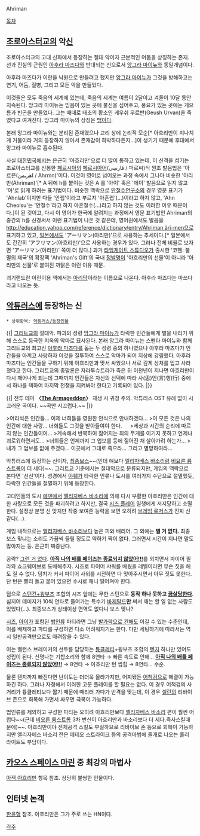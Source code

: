 Ahriman

[[목차]]

== [[조로아스터교]]의 악[[신]] ==
조로아스터교의 고대 신화에서 등장하는 절대 악이자 근본적인 어둠을 상징하는 존재. 선과 진실의 근원인 [[아후라 마즈다]]와 반대되는 신으로서 [[앙그라 마이뉴]]와 동일개념이다.

아후라 마즈다가 이란을 낙원으로 만들려고 했지만 [[앙그라 마이뉴]]가 그것을 방해하고는 연기, 어둠, 질병, 그리고 모든 악을 만들었다.

이것들은 모두 죽음의 세계에 있는데, 죽음의 세계는 여름이 2달이고 겨울이 10달 동안 지속된다. 앙그라 마이뉴는 믿음이 있는 곳에 불신을 심어주고, 풍요가 있는 곳에는 게으름과 빈곤을 만들었다. 그는 때때로 태초의 황소인 게우쉬 우르반(Geush Urvan)을 죽였다고 여겨진다. 앙그라 마이뉴의 상징은 [[뱀]]이다. 

본래 앙그라 마이뉴와는 분리된 존재였으나 교리 상에 논리적 모순[* 아흐리만이 지나치게 거물이라 거의 등장하지 않아서 존재감이 희박하다든지...]이 생기기 때문에 후대에서 앙그라 마이뉴로 흡수된다.

사실 [[대한민국]]에서는 은근히 '아흐리만'으로 더 많이 통하고 있는데, 이 신격을 섬기는 조로아스터교를 신봉한 [[페르시아]]의 [[페르시아어]](فَارسِی / 퍼르씨)식 원조 발음법은 '아르믄(اهریمن‎ / Ahrmn)'이다. 이것이 영어로 넘어오는 과정 속에서 그나마 비슷한 '아리만(Ahriman)'[* A 뒤에 h를 붙이는 것은 A 를 '아이' 혹은 '에이' 발음으로 읽지 않고 '아'로 읽게 하려는 표기법이다. 비슷한 맥락으로 [[안철수연구소]]의 경우 영문 표기가 'Ahnlab'이지만 다들 '안랩'이라고 부르지 '아흔랩'(…)이라고 하지 않고, 'Ahn Cheolsu'는 '안철수'라고 하지 아흔철수(…)라고 하지 않는 것도 이러한 이유 때문이다.]이 된 것이고, 다시 이 영어가 한국에 알려지는 과정에서 영문 표기법인 Ahriman의 중간의 h를 신경써서 이런 표기법이 나온 것 같은데, 영어권에서도 발음을 [[http://education.yahoo.com/reference/dictionary/entry/Ahriman äri-men]]으로 표기하고 있고, [[일본]]에서도 'アーリマン(아리만)'으로 사용하는 추세이다.[* 일본에서도 간간히 'アフリマン(아흐리만)'으로 사용하는 경우가 있다. 그러나 전체 비율로 보자면 'アーリマン(아리만)' 쪽이 더 많다.] 과거 [[타임게이트 스튜디오]]가 출시한 '코헨: 불멸의 제국'의 확장팩 'Ahriman's Gift'의 국내 [[정발]]명이 '아흐리만의 선물'이 아니라 '아리만의 선물'로 붙여진 까닭은 이런 이유 때문.

괴기랜드란 어린이용 책에서는 [http://img2.ruliweb.daum.net/img/img_link7/864/863814_5.jpg 아리망]이라는 이름으로 나온다. 아후라 마즈다는 마쓰다라고 나오는 듯.

== [[악튜러스]]에 등장하는 '''신''' ==
 * 상위항목: [[악튜러스/등장인물]]

{{|
[[그리트교]]의 절대악. 파괴의 성령 [[앙그라 마이뉴]]가 타락한 인간들에게 벌을 내리기 위해 스스로 등극한 지옥의 악마로 묘사된다. 본래 앙그라 마이뉴는 스펜타 마이뉴와 함께 그리트교의 최고신 [[아후라 마즈다]]를 돕는 두 성령 중의 하나였으나 아후라 마즈다가 인간들을 아끼고 사랑하자 이것을 질투하여 스스로 악마가 되어 지상에 강림했다. 아후라 마즈다는 인간들을 구하기 위해 아흐리만과 맞서 싸웠으나 서로 깊게 상처를 입고 사라졌다고 한다. 그리트교의 종말론은 자라투슈트라가 죽은 뒤 이천년이 지나면 아흐리만이 다시 깨어나게 되는데 그때까지 인간들은 자신의 선택에 따라 사(思)언(言)행(行) 중에서 하나를 택하여 마지막 전쟁을 지켜봐야 한다고 기록되어 있다.
|}}

{{|
전투 테마 '''〈[[악튜러스/OST|The Armageddon]]〉'''
{{{#!html
<object type="application/x-shockwave-flash" data="http://pds23.egloos.com/pds/201205/22/19/dewplayer-mini.swf?son=http://pds24.egloos.com/pds/201205/22/19/10_The_Armageddon.mp3" width="200" height="20"> <param name="movie" value="http://pds23.egloos.com/pds/201205/22/19/dewplayer-mini.swf?son=http://pds24.egloos.com/pds/201205/22/19/10_The_Armageddon.mp3" /> </object><br>}}}
재생 시 귀청 주의. 악튜러스 OST 유례 없이 시끄러운 곡이다. ~~곡만 시끄럽다.~~
|}}

>어리석은 인간들... 이제 너희들을 영원한 안식으로 안내하겠다...
>이 모든 것은 나의 인간에 대한 사랑... 너희들도 그것을 받아들여야 한다.
　
>세상과 시간의 순리에 따르지 않는 인간들이여...
>계속해서 반복하여 짊어지는 죄의 무게를 이기지 못하고 언제나 괴로워하면서도...
>너희들은 언제까지 그 업보를 등에 짊어진 채 살아가려 하는가...
>내가 그 업보를 없애 주겠다... 이곳에서 그대로 죽으라... 그리고 멸망하여라...

악튜러스에 등장하는 신이자, [[최종보스]]~~(인데 얘보다 [[엘리자베스 바소리]]랑 [[비요른 륭스트롬]]이 더 세다)~~. 그리트교 기준에서는 절대악으로 분류되지만, 게임의 맥락으로 본다면 '선신'이다. 성경에서 [[야훼]]가 타락한 인류나 도시를 여러가지 수단으로 절멸했듯, 타락한 인간들을 절멸하기 위해 등장한다.

고대인들의 도시 [[에덴(악튜러스)|에덴]]에서 [[엘리자베스 바소리]]에 의해 다시 부활한 아흐리만은 인간에 대한 사랑으로 모든 것을 파괴하려고 하지만, 결국 [[시즈 플레어]] 일행에게 저지당하고 소멸한다. 설정상 분명 신 맞지만 작중 보여준 능력을 보면 오히려 [[브레임 로저스]]가 진짜 신 같다(...).

게임 내적으로는 [[엘리자베스 바소리]]보다 높은 피와 배리어. 그 외에는 '''별 거 없다.''' 최종보스 맞냐는 소리도 가끔씩 들릴 정도로 약하기 짝이 없다. 그러면서 시간이 지나면 말도 많아지는 등. 은근히 짜증난다.

공략? [[그런 거 없다]]. '''[[버서커 소울|아직 나의 배틀 페이즈는 종료되지 않았어!!!]]'''를 외치면서 파이어 필라와 쇼크웨이브로 도배해주자. 시즈로 파이어 샤워를 배웠을 레벨이라면 무슨 짓을 해도 질 수 없다. 덩치가 커서 파이어 사워를 시전하면 다 맞아주시면서 아무 짓도 못한다. 단 턴은 빨리 돌고 붙어 있으면 수시로 패니 떨어져야 한다.

덤으로 [[악튜러스/아이템|스턴건+윙부츠]] 조합의 시즈 앞에는 무한 스턴으로 '''동작 하나 못하고 [[끔살]]당한다'''. 심지어 데미지가 10씩 연타로 들어가는 특수기 [[바제랄드]]'''만''' 써서 깨는 할 일 없는 사람도 있었다(…). 최종보스가 상태이상 면역도 없다니 보스 맞나?

[[시즈 플레어|시즈]], [[아이 자라투슈트라|아이]]가 포함된 [[법인류]] 파티라면 그냥 [[발컨|발가락으로 컨해도]] 이길 수 있는 수준인데, 이를 배제하고 파티를 구성하면 다소 어려워지기는 한다. 다만 세팅하기에 따라서는 역시 일반공격만으로도 때려잡을 수 있다.

이는 밸런스 브레이커의 선두를 담당하는 [[튱클레티]]+윙부츠 조합의 [[텐지]] 하나만 있어도 성립이 된다. 신명나는 기합소리와 함께 8연타 → 빠른 속도로 인해... '''[[버서커 소울|아직 나의 배틀 페이즈는 종료되지 않았어!!!]]''' → 8연타 → 아흐리만 턴 씹힘 → 8연타... 수순.

물론 텐지까지 빠진다면 난이도는 더더욱 올라가지만, 어찌됐든 [[악튜러스/아이템|어척검]]으로 해결이 가능하긴 하다. 그러나 자청해서 이러한 고문 플레이를 할 필요는 없다. 이 경우 어척검의 사거리가 튱클레티보다 짧기 때문에 때리러 가다가 반격을 맞는데, 이 경우 [[셀린(악튜러스)|셀린]]의 리바이브 존으로 회복해 가면서 싸우면 극복이 가능하다.

법인류를 제외하고 구성한 파티는 오히려 아흐리만보다 [[엘리자베스 바소리]] 편이 훨씬 어렵다~~(근데 [[비요른 륭스트롬]] 3차 변신이 아흐리만과 바소리보다 더 세다.즉사스킬때문에)~~. 아흐리만이야 전체공격 스킬도 부실하므로 리바이브 존 등으로 회복이 가능하지만 엘리자베스 바소리 전은 메테오 스트라이크 등의 공격마법에 졸개로 나오는 홀리 라이트도 부담이다.

== [[카오스 스페이스 마린]] 중 최강의 마법사 ==
[[아젝 아흐리만]] 항목 참조. 상당히 불쌍한 인물이다.

== 인터넷 논객 ==

[[한윤형]] 참조. 아흐리만은 그가 주로 쓰는 HN이다. 

[[각주]]

